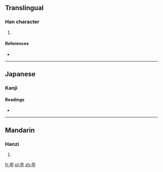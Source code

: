 ==Translingual==

===Han character===
{{Han char|rn=83|rad=氏|as=02|sn=6|four=|canj=竹心十 (HPJ)}}

# 

====References====
* {{Han ref|kx=0598.030|dkj=17029|dj=0990.010|hdz=32131.020|uh=6C12|ud=27666|bh=|bd=}}

----

==Japanese==

===Kanji===
{{ja-kanji|grade=9|rs=氏02}}
{{defn|Japanese|sort=氏02}}

====Readings====
* {{ja-readings|on=[[けつ]] (ketsu), [[かち]] (kachi)
|kun=[[ね]] (ne)
}}

----

==Mandarin==

===Hanzi===
{{cmn-hanzi|pin=[[jué]] ([[jue2]])|wg=chüeh<sup>2</sup>}}

# {{defn|Mandarin|sort=氏02}}

[[fr:氒]]
[[pl:氒]]
[[zh:氒]]
